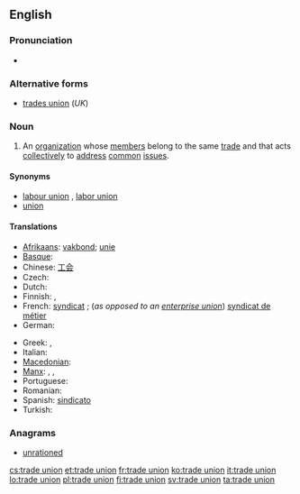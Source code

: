 ==English==

===Pronunciation===
* {{audio|En-uk-trade union.ogg|Audio (UK)}}

===Alternative forms===
* [[trades union]] (''UK'')

===Noun===
{{en-noun|sg=[[trade]] [[union]]}}

# An [[organization]] whose [[member]]s belong to the same [[trade]] and that acts [[collectively]] to [[address]] [[common]] [[issue]]s.

====Synonyms====
* [[labour union]] {{qualifier|Canada}}, [[labor union]] {{qualifier|North America}}
* [[union]]

====Translations====
{{trans-top|organization}}
* [[Afrikaans]]: [[vakbond]]; [[unie]]
* [[Basque]]: {{t|eu|sindikatu}}
* Chinese: [[工会]]
* Czech: {{t-|cs|odbory|m|p}}
* Dutch: {{t+|nl|vakbond|m}}
* Finnish: {{t-|fi|ammattiyhdistys}}, {{t-|fi|ammattiliitto}}
* French: [[syndicat]] {{m}}; (''as opposed to an [[enterprise union]]'') [[syndicat de métier]] {{m}}
* German: {{t+|de|Gewerkschaft|f}}
{{trans-mid}}
* Greek: {{t|el|συντεχνία|f}}, {{t|el|συνδικάτο|n}}
* Italian: {{t+|it|sindacato|m}}
* [[Macedonian]]: {{t-|mk|синдикат|m|tr=sindikát}}
* [[Manx]]: {{t|gv|sheshaght cheirdee|f}}, {{t|gv|keird-chummyn|m}}, {{t|gv|keird-heshaght|f}}
* Portuguese: {{t+|pt|sindicato|m}}
* Romanian: {{t|ro|sindicat comercial}}
* Spanish: [[sindicato]] {{s}} {{m}}
* Turkish: {{t+|tr|sendika}}
{{trans-bottom}}

===Anagrams===
* [[unrationed#English|unrationed]]

[[cs:trade union]]
[[et:trade union]]
[[fr:trade union]]
[[ko:trade union]]
[[it:trade union]]
[[lo:trade union]]
[[pl:trade union]]
[[fi:trade union]]
[[sv:trade union]]
[[ta:trade union]]